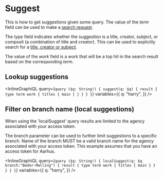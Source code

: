 # Suggest

This is how to get suggestions given some query. The value of the _term_ field
can be used to make a [search request](#Search).

The _type_ field indicates whether
the suggestion is a title, creator, subject, or composit (a combination of title and creator).
This can be used to explicitly search for a [title, creator or subject](#Search-For-Title,-Creator,-and-Subject).

The value of the _work_ field is a work that will be a top hit in the search result based
on the corresponding _term_.

## Lookup suggestions

<InlineGraphiQL
  query={`query ($q: String!) {
  suggest(q: $q) {
    result {
      type
      term
      work {
        titles {
          main
        }
      }
    }
  }
}`}
  variables={{
    q: "harry",
  }}
/>

## Filter on branch name (local suggestions)

When using the 'localSuggest' query results are limited to the agency associated with your access token.

The branch parameter can be used to further limit suggestions to a specific branch. Name of the branch MUST be a valid branch name
for the agency associated with your access token. This example assumes that you have an access token for Aarhus.

<InlineGraphiQL
  query={`query ($q: String!) {
  localSuggest(q: $q branch:"Beder-Malling") {
    result {
      type
        term
        work {
          titles {
            main
          }
        }
      }
    }
  }`}
  variables={{
    q: "harry",
  }}
/>
